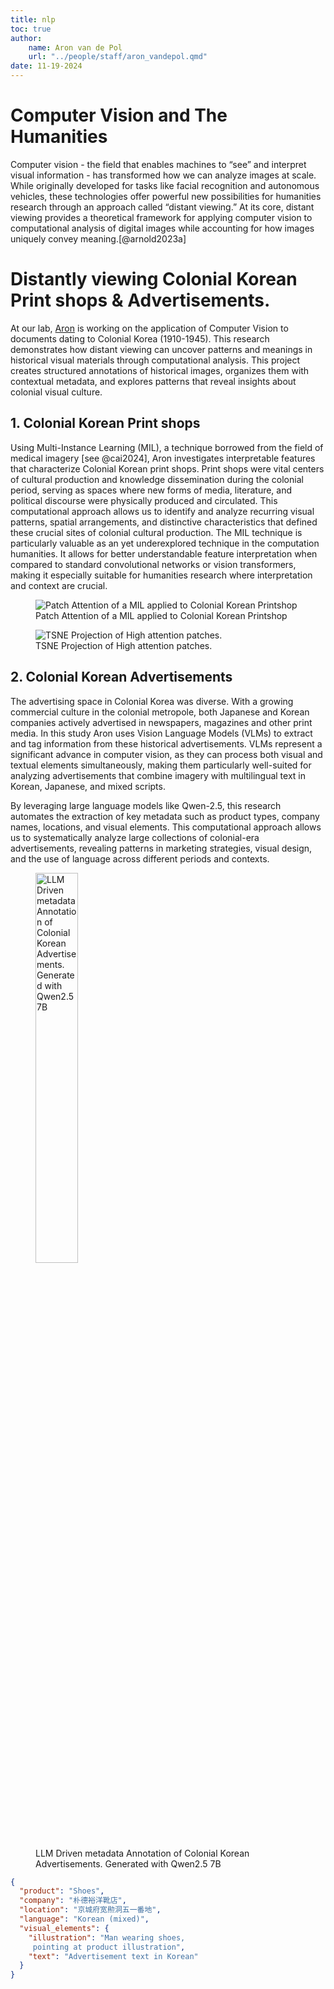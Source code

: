```yaml
---
title: nlp
toc: true
author: 
    name: Aron van de Pol
    url: "../people/staff/aron_vandepol.qmd"
date: 11-19-2024
---
```


# Computer Vision and The Humanities

Computer vision - the field that enables machines to "see" and interpret visual information - has transformed how we can analyze images at scale. While originally developed for tasks like facial recognition and autonomous vehicles, these technologies offer powerful new possibilities for humanities research through an approach called "distant viewing." At its core, distant viewing provides a theoretical framework for applying computer vision to computational analysis of digital images while accounting for how images uniquely convey meaning.[@arnold2023a]

# Distantly viewing Colonial Korean Print shops & Advertisements.

At our lab, [Aron](../people/staff/aron_vandepol.qmd) is working on the application of Computer Vision to documents dating to Colonial Korea (1910-1945). This research demonstrates how distant viewing can uncover patterns and meanings in historical visual materials through computational analysis. This project creates structured annotations of historical images, organizes them with contextual metadata, and explores patterns that reveal insights about colonial visual culture.

## 1. Colonial Korean Print shops

Using Multi-Instance Learning (MIL), a technique borrowed from the field of medical imagery [see @cai2024], Aron investigates interpretable features that characterize Colonial Korean print shops. Print shops were vital centers of cultural production and knowledge dissemination during the colonial period, serving as spaces where new forms of media, literature, and political discourse were physically produced and circulated. This computational approach allows us to identify and analyze recurring visual patterns, spatial arrangements, and distinctive characteristics that defined these crucial sites of colonial cultural production. The MIL technique is particularly valuable as an yet underexplored technique in the computation humanities. It allows for better understandable feature interpretation when compared to standard convolutional networks or vision transformers, making it especially suitable for humanities research where interpretation and context are crucial.

::: {layout-ncol=2}

![Patch Attention of a MIL applied to Colonial Korean Printshop](../img/patchatt.jpeg){#fig-patchatt .lightbox}


![TSNE Projection of High attention patches.](../img/proj.jpeg){#fig-patchatt .lightbox}
:::

## 2. Colonial Korean Advertisements

The advertising space in Colonial Korea was diverse. With a growing commercial culture in the colonial metropole, both Japanese and Korean companies actively advertised in newspapers, magazines and other print media. In this study Aron uses Vision Language Models (VLMs) to extract and tag information from these historical advertisements. VLMs represent a significant advance in computer vision, as they can process both visual and textual elements simultaneously, making them particularly well-suited for analyzing advertisements that combine imagery with multilingual text in Korean, Japanese, and mixed scripts.

By leveraging large language models like Qwen-2.5, this research automates the extraction of key metadata such as product types, company names, locations, and visual elements. This computational approach allows us to systematically analyze large collections of colonial-era advertisements, revealing patterns in marketing strategies, visual design, and the use of language across different periods and contexts.

::: {layout-ncol=2}

![LLM Driven metadata Annotation of Colonial Korean Advertisements. Generated with Qwen2.5 7B](../img/ad.jpeg){width=40%}

```json
{
  "product": "Shoes",
  "company": "朴德裕洋靴店",
  "location": "京城府宽𤏩洞五一番地",
  "language": "Korean (mixed)",
  "visual_elements": {
    "illustration": "Man wearing shoes, 
     pointing at product illustration",
    "text": "Advertisement text in Korean"
  }
}

```
:::

